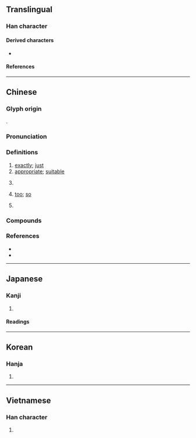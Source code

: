 {{character info}}
==Translingual==

===Han character===
{{Han char|rn=61|rad=心|as=06|sn=9|four=98061|canj=POMR|ids=⿰忄合}}

====Derived characters====
* {{l|mul|[[𪣺]]}}

====References====
{{Han ref|kx=0386.010|dkj=10603|dj=0718.020|hdz=42297.020|uh=6070}}

----

==Chinese==
{{zh-forms}} <!--alt form 𢙅?-->

===Glyph origin===
{{Han etym}}
{{Han compound|忄|合|ls=psc|c1=s|c2=p}}.

===Pronunciation===
{{zh-pron
|m=qià
|m-s=
|c=hap1
|c-t=
|g=
|h=pfs=khap
|j=
|mb=kiă
|md=kák
|mn=khap
|mn-t=kab4
|w=
|x=
|mc=y
|oc=y
|cat=adv,a
}}

===Definitions===
{{zh-hanzi}}

# [[exactly]]; [[just]]
# [[appropriate]]; [[suitable]]
# {{rfv-sense|zh}} {{zh-misspelling of|卡|clip or hairpin|tr=qiǎ}}
# {{lb|zh|Min Dong}} [[too]]; [[so]]
#: {{zh-x|噇 飽 '''恰''' 閒。|Have nothing else to do. / Don't you have nothing else to do? / Mind your own concerns/business.|MD|tr=Chòng bā kák-èng.|link=yes|a=Cdo-fzho 噇飽恰閒.wav}}
# {{lb|zh|dialectal|or|internet slang}} {{zh-pronunciation spelling of|吃|tr=-}}
#: {{zh-x|恰飯}}
#: {{zh-x|恰.爛錢}}

===Compounds===
{{zh-der|恰到好處|恰巧|恰不道|不恰好|恰限|恰纔|恰當|恰恰|恰如|恰好|恰則|恰克圖|恰似|半恰|恰正|恰便似|恰如其分|洽恰|恰哈|普恰克其|烏恰|恰薩|阿恰勒|阿恰塔格|恰爾隆|恰爾巴格|烏魯克恰提}}

===References===
* {{R:twedu|A01336}}
* {{R:yue:Hanzi}}

----

==Japanese==

===Kanji===
{{ja-kanji|grade=|rs=心06}}

# {{rfdef|ja|sort=心06}}

====Readings====
{{ja-readings
|goon=きょう<けふ
|kanon=こう<かふ
|on=かつ
|kun=あたか-も
}}

----

==Korean==

===Hanja===
{{ko-hanja|흡}}

# {{rfdef|ko|sort=心06}}

----

==Vietnamese==

===Han character===
{{vi-readings|rs=心06|reading=kháp}}

# {{rfdef|vi|sort=心06}}